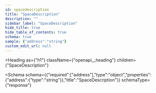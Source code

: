```yaml
---
id: spacedescription
title: "SpaceDescription"
description: ""
sidebar_label: "SpaceDescription"
hide_title: true
hide_table_of_contents: true
schema: true
sample: {"address":"string"}
custom_edit_url: null
---
```



<Heading
  as={"h1"}
  className={"openapi__heading"}
  children={"SpaceDescription"}
>
</Heading>





<Schema
  schema={{"required":["address"],"type":"object","properties":{"address":{"type":"string"}},"title":"SpaceDescription"}}
  schemaType={"response"}
>
  
</Schema>
            